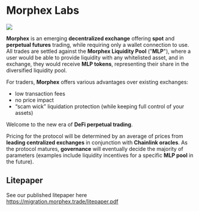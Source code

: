 # Morphex Labs

<img src="/images/Morphex_Post_00.jpg" />

**Morphex** is an emerging **decentralized exchange** offering **spot** and **perpetual futures** trading,
while requiring only a wallet connection to use. All trades are settled against the **Morphex Liquidity Pool** ("**MLP**"), where a user would be able to provide liquidity with any whitelisted asset, and in exchange, they would receive **MLP tokens**, representing their share in the diversified liquidity pool.

For traders, **Morphex** offers various advantages over existing exchanges:

- low transaction fees
- no price impact
- “scam wick” liquidation protection (while keeping full control of your assets)

Welcome to the new era of **DeFi perpetual trading**.

Pricing for the protocol will be determined by an average of prices from **leading centralized exchanges**  in conjunction with **Chainlink oracles**. As the protocol matures, **governance** will eventually decide the majority of parameters (examples include liquidity incentives for a specific **MLP pool** in the future).

## Litepaper

See our published litepaper here https://migration.morphex.trade/litepaper.pdf
